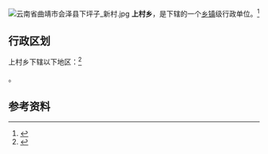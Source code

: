 {{中国乡级行政区|53/03/26/211/000}}
[[File:云南省曲靖市会泽县下坪子_新村.jpg|thumb]]
'''上村乡'''，是{{PRC admin/fullname|53/03/26/211/000|3}}下辖的一个[[乡镇|乡镇]]级行政单位。<ref>{{PRC admin/ref sgc|{{PRC admin/parent|53/03/26/211/000}}}}</ref>

== 行政区划 ==

上村乡下辖以下地区：<ref>{{PRC admin/ref sgc|53/03/26/211/000}}</ref>

{{PRC admin/children|53/03/26/211/000}}。

== 参考资料 ==

{{reflist}}

{{行政区划小作品}}
{{PRC admin/navcat|53/03/26/211/000}}